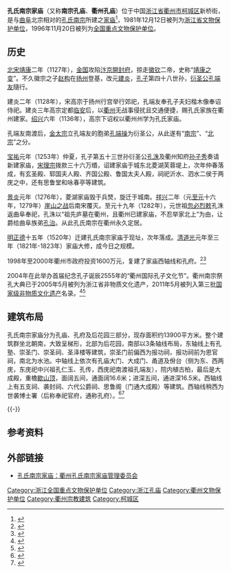 {{coord|28|57|48|N|118|52|21|E|display=title|scale:100000}}
{{文物保护单位
| 级别 = 全国
| 图片 = [[File:Kongshi_nanzong_jiamiao_9374.jpg|210px]]
| 名称 = 孔氏南宗家庙
| 编号 = 4-102
| 分类 = 古建筑
| 时代 = [[明朝|明]]
| 所在 = [[浙江省|浙江省]][[衢州市|衢州市]]
| 登录 = 1996年11月20日 
}}
'''孔氏南宗家庙'''（又称'''南宗孔庙'''、'''衢州孔庙'''）位于中国[[浙江省|浙江省]][[衢州市|衢州市]][[柯城区|柯城区]]新桥街，是与[[曲阜|曲阜]]北宗相对的[[孔氏南宗|孔氏南宗]]所建之[[家庙|家庙]]<ref>{{cite web |title=孔氏家庙天下有二：一在曲阜 一在衢州 |publisher=新华网 |url=http://news.xinhuanet.com/newscenter/2008-09/28/content_10126414.htm |access-date=2011-06-29 |archive-date=2013-09-19 |archive-url=https://web.archive.org/web/20130919005757/http://news.xinhuanet.com/newscenter/2008-09/28/content_10126414.htm |dead-url=no }}</ref>，1981年12月12日被列为[[浙江省文物保护单位|浙江省文物保护单位]]，1996年11月20日被列为[[全国重点文物保护单位|全国重点文物保护单位]]。

== 历史 ==
[[北宋|北宋]][[靖康|靖康]]二年（1127年），[[金朝|金国]]攻陷[[汴京|汴京]][[開封府|開封府]]，掠走[[宋徽宗|徽]][[宋钦宗|钦]]二帝，史称“[[靖康之变|靖康之变]]”。不久徽宗之子[[宋高宗|赵构]]在[[扬州|扬州]]登基，改元[[建炎|建炎]]，[[孔子|孔子]]第四十八世孙，[[衍圣公|衍圣公]][[孔端友|孔端友]]隨行。

建炎二年（1128年），宋高宗于扬州行宫举行郊祀，孔端友奉孔子夫妇楷木像奉诏侍祀。建炎三年高宗定都[[杭州|临安]]后，以[[衢州|衢州]]无战事侵扰且交通便捷，赐孔氏家族在衢州建家。[[绍兴_(年号)|绍兴]]六年（1136年），高宗下诏权以衢州州学为孔氏家庙。

孔端友南渡后，[[金太宗|金太宗]]立孔端友的胞弟[[孔端操|孔端操]]为衍圣公，从此遂有“[[孔氏南宗|南宗]]”、“[[孔子北宗|北宗]]”之分。 

[[宝祐|宝祐]]元年（1253年）仲夏，孔子第五十三世孙衍圣公[[孔洙|孔洙]]及衢州知府[[孙子秀|孙子秀]]奏请新建家庙，[[宋理宗|宋理宗]]拨款三十六万缗，诏建家庙于城东北菱湖芙蓉堤上，次年仲春落成，有玄圣殿、郓国夫人殿、齐国公殿、鲁国太夫人殿，祠祀沂水、泗水二侯于两庑之中，还有思鲁堂和咏春亭等建筑。

[[景炎|景炎]]元年（1276年），菱湖家庙毁于兵燹，旋迁于城南。[[祥兴_(南宋)|祥兴]]二年（元[[至元_(忽必烈)|至元]]十六年，1279年）[[崖山之战|崖山之战]]后南宋覆灭。至元十九年（1282年），元世祖[[忽必烈|忽必烈]][[敕|敕]]孔洙返曲阜奉祀，孔洙以“祖先庐墓在衢州，且衢州已建家庙，不忍举家北上”为由，让爵给曲阜族弟[[孔治|孔治]]。从此孔氏南宗在衢州永久定居。 

[[明朝|明]][[正德_(明朝)|正德]]十五年（1520年）迁建孔氏南宗家庙于现址，次年落成。[[清朝|清]][[道光|道光]]元年至三年（1821年-1823年）家庙大修，成今日之规模。

1998年至2000年衢州市政府投资1600万元，复建了家庙西轴线和孔府。<ref>{{cite web |title=衢州南宗孔氏家庙大事年表 |publisher=孔氏南宗家庙 |url=http://www.kongzi.gov.cn/news.aspx?newsID=10034}}</ref><ref>{{cite web|title=浙江省爱国主义教育基地——衢州孔氏南宗家庙|publisher=南孔翰林院|url=http://nankong.zjqzez.com/Article/dnql/dnql_km/200504/1075.html|deadurl=yes|archiveurl=https://web.archive.org/web/20060918213927/http://nankong.zjqzez.com/Article/dnql/dnql_km/200504/1075.html|archivedate=2006-09-18|access-date=2011-06-29}}</ref>

2004年在此举办首届纪念孔子诞辰2555年的“衢州国际孔子文化节”。衢州南宗祭孔大典已于2005年5月被列为浙江省非物质文化遗产，2011年5月被列入第三批[[国家级非物质文化遗产|国家级非物质文化遗产]]名录。<ref>{{cite web |title=衢州孔庙：中国传统文化的“千年儒府” |publisher=浙江在线新闻网站 |url=http://culture.zjol.com.cn/05culture/system/2006/09/22/007888790.shtml |access-date=2011-06-29 |archive-url=https://web.archive.org/web/20111027102311/http://culture.zjol.com.cn/05culture/system/2006/09/22/007888790.shtml |archive-date=2011-10-27 |dead-url=yes }}</ref><ref>{{cite web |title=祭孔大典列入国家非遗名录 |publisher=衢州孔氏南宗家庙 |url=http://www.kongzi.gov.cn/news.aspx?newsID=10165}}</ref>

== 建筑布局 ==
孔氏南宗家庙分为孔庙、孔府及后花园三部分，现存面积约13900平方米。整个建筑群坐北朝南，大致呈梯形，北部为后花园，南部以3条轴线布局，东轴线上有孔塾、崇圣门、崇圣祠、圣泽楼等建筑，崇圣门前偏西为报功祠，报功祠前为恩官祠，南北为水池。中轴线上依次有孔庙大门、大成门、甬道及佾台（侧为东、西两庑，东庑祀中兴祖孔仁玉、孔传，西庑祀南渡祖孔端友），院内植古柏，最后是大成殿，重檐[[歇山顶|歇山顶]]，面阔五间，通面阔16.6米；进深五间，通进深16.5米。西轴线上有五支祠、袭封祠、六代公爵祠、思鲁阁（门通大成殿）等建筑。西轴线稍西为世袭博士署（后称奉祀官府，通称孔府）。<ref>{{cite web |title=家庙沿革 |publisher=孔氏南宗家庙 |url=http://www.kongzi.gov.cn/news.aspx?newsID=10041}}</ref><ref>{{cite web |title=孔氏南宗家庙 |publisher=中国网 |url=http://www.china.com.cn/aboutchina/data/wwbhdw/txt/2006-11/07/content_7327969.htm |access-date=2011-06-29 |archive-date=2020-02-13 |archive-url=https://web.archive.org/web/20200213184426/http://www.china.com.cn/aboutchina/data/wwbhdw/txt/2006-11/07/content_7327969.htm |dead-url=no }}</ref>

{{multiple image
| align  = left
| image1 = Kongshi nanzong jiamiao 9373.jpg
| width1 = 300
| caption1 = 大门，“衢州孔氏家庙”匾额为[[沙孟海|沙孟海]]手书
| image2 = Kongshi nanzong jiamiao 9408.jpg
| width2 = 300
| caption2 = 甬道、佾台及大成殿，“生民未有”匾额为[[清世宗|清世宗]]手书
| image3 = Kongshi nanzong jiamiao 9414.jpg
| width3 = 300
| caption3 = 大成殿内部，“万世师表”匾额为[[清圣祖|清圣祖]]手书
}}
{{-}}

==参考资料==
{{reflist}}

==外部链接==
*[http://www.kongzi.gov.cn/ 孔氏南宗家庙：衢州孔氏南宗家庙管理委员会]{{Wayback|url=http://www.kongzi.gov.cn/ |date=20190806164812 }}

{{浙江省境内的孔庙}}
{{浙江全国重点文物保护单位}}

{{DEFAULTSORT:K}}
[[Category:浙江全国重点文物保护单位|Category:浙江全国重点文物保护单位]]
[[Category:浙江孔庙|Category:浙江孔庙]]
[[Category:衢州文物保护单位|Category:衢州文物保护单位]]
[[Category:衢州宗教建筑|Category:衢州宗教建筑]]
[[Category:柯城区|Category:柯城区]]